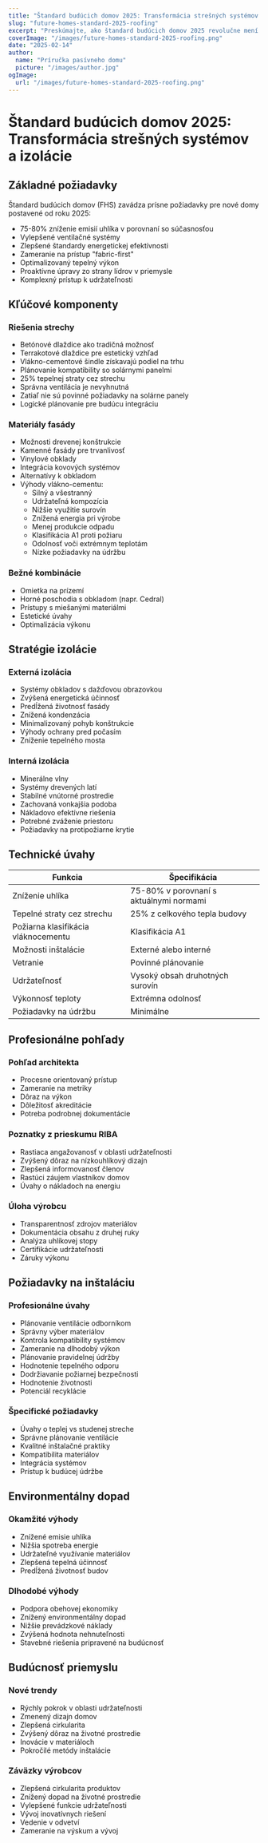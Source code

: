 ```yaml
---
title: "Štandard budúcich domov 2025: Transformácia strešných systémov a izolácie"
slug: "future-homes-standard-2025-roofing"
excerpt: "Preskúmajte, ako štandard budúcich domov 2025 revolučne mení rezidenčnú výstavbu s novými požiadavkami na udržateľné strešné a izolačné riešenia."
coverImage: "/images/future-homes-standard-2025-roofing.png"
date: "2025-02-14"
author:
  name: "Príručka pasívneho domu"
  picture: "/images/author.jpg"
ogImage:
  url: "/images/future-homes-standard-2025-roofing.png"
---
```


# Štandard budúcich domov 2025: Transformácia strešných systémov a izolácie

## Základné požiadavky

Štandard budúcich domov (FHS) zavádza prísne požiadavky pre nové domy postavené od roku 2025:

- 75-80% zníženie emisií uhlíka v porovnaní so súčasnosťou
- Vylepšené ventilačné systémy
- Zlepšené štandardy energetickej efektívnosti
- Zameranie na prístup "fabric-first"
- Optimalizovaný tepelný výkon
- Proaktívne úpravy zo strany lídrov v priemysle
- Komplexný prístup k udržateľnosti

## Kľúčové komponenty

### Riešenia strechy
- Betónové dlaždice ako tradičná možnosť
- Terrakotové dlaždice pre estetický vzhľad
- Vlákno-cementové šindle získavajú podiel na trhu
- Plánovanie kompatibility so solárnymi panelmi
- 25% tepelnej straty cez strechu
- Správna ventilácia je nevyhnutná
- Zatiaľ nie sú povinné požiadavky na solárne panely
- Logické plánovanie pre budúcu integráciu

### Materiály fasády
- Možnosti drevenej konštrukcie
- Kamenné fasády pre trvanlivosť
- Vinylové obklady
- Integrácia kovových systémov
- Alternatívy k obkladom
- Výhody vlákno-cementu:
  - Silný a všestranný
  - Udržateľná kompozícia
  - Nižšie využitie surovín
  - Znížená energia pri výrobe
  - Menej produkcie odpadu
  - Klasifikácia A1 proti požiaru
  - Odolnosť voči extrémnym teplotám
  - Nízke požiadavky na údržbu

### Bežné kombinácie
- Omietka na prízemí
- Horné poschodia s obkladom (napr. Cedral)
- Prístupy s miešanými materiálmi
- Estetické úvahy
- Optimalizácia výkonu

## Stratégie izolácie

### Externá izolácia
- Systémy obkladov s dažďovou obrazovkou
- Zvýšená energetická účinnosť
- Predĺžená životnosť fasády
- Znížená kondenzácia
- Minimalizovaný pohyb konštrukcie
- Výhody ochrany pred počasím
- Zníženie tepelného mosta

### Interná izolácia
- Minerálne vlny
- Systémy drevených latí
- Stabilné vnútorné prostredie
- Zachovaná vonkajšia podoba
- Nákladovo efektívne riešenia
- Potrebné zváženie priestoru
- Požiadavky na protipožiarne krytie

## Technické úvahy

| Funkcia | Špecifikácia |
|---------|--------------|
| Zníženie uhlíka | 75-80% v porovnaní s aktuálnymi normami |
| Tepelné straty cez strechu | 25% z celkového tepla budovy |
| Požiarna klasifikácia vláknocementu | Klasifikácia A1 |
| Možnosti inštalácie | Externé alebo interné |
| Vetranie | Povinné plánovanie |
| Udržateľnosť | Vysoký obsah druhotných surovín |
| Výkonnosť teploty | Extrémna odolnosť |
| Požiadavky na údržbu | Minimálne |

## Profesionálne pohľady

### Pohľad architekta
- Procesne orientovaný prístup
- Zameranie na metriky
- Dôraz na výkon
- Dôležitosť akreditácie
- Potreba podrobnej dokumentácie

### Poznatky z prieskumu RIBA
- Rastiaca angažovanosť v oblasti udržateľnosti
- Zvýšený dôraz na nízkouhlíkový dizajn
- Zlepšená informovanosť členov
- Rastúci záujem vlastníkov domov
- Úvahy o nákladoch na energiu

### Úloha výrobcu
- Transparentnosť zdrojov materiálov
- Dokumentácia obsahu z druhej ruky
- Analýza uhlíkovej stopy
- Certifikácie udržateľnosti
- Záruky výkonu

## Požiadavky na inštaláciu

### Profesionálne úvahy
- Plánovanie ventilácie odborníkom
- Správny výber materiálov
- Kontrola kompatibility systémov
- Zameranie na dlhodobý výkon
- Plánovanie pravidelnej údržby
- Hodnotenie tepelného odporu
- Dodržiavanie požiarnej bezpečnosti
- Hodnotenie životnosti
- Potenciál recyklácie

### Špecifické požiadavky
- Úvahy o teplej vs studenej streche
- Správne plánovanie ventilácie
- Kvalitné inštalačné praktiky
- Kompatibilita materiálov
- Integrácia systémov
- Prístup k budúcej údržbe

## Environmentálny dopad

### Okamžité výhody
- Znížené emisie uhlíka
- Nižšia spotreba energie
- Udržateľné využívanie materiálov
- Zlepšená tepelná účinnosť
- Predĺžená životnosť budov

### Dlhodobé výhody
- Podpora obehovej ekonomiky
- Znížený environmentálny dopad
- Nižšie prevádzkové náklady
- Zvýšená hodnota nehnuteľnosti
- Stavebné riešenia pripravené na budúcnosť

## Budúcnosť priemyslu

### Nové trendy
- Rýchly pokrok v oblasti udržateľnosti
- Zmenený dizajn domov
- Zlepšená cirkularita
- Zvýšený dôraz na životné prostredie
- Inovácie v materiáloch
- Pokročilé metódy inštalácie

### Záväzky výrobcov
- Zlepšená cirkularita produktov
- Znížený dopad na životné prostredie
- Vylepšené funkcie udržateľnosti
- Vývoj inovatívnych riešení
- Vedenie v odvetví
- Zameranie na výskum a vývoj